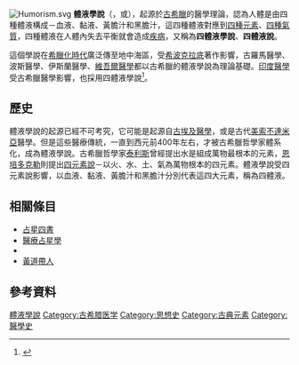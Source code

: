[[File:Humorism.svg|thumb]]
'''體液學說'''（{{lang-en|Humorism}}，{{lang|en|Humoralism}}或{{lang|en|Humorae theory}}），起源於[[古希臘|古希臘]]的醫學理論，認為人體是由四種體液構成－血液、黏液、黃膽汁和黑膽汁，這四種體液對應到[[四元素說|四種元素]]、[[四種氣質|四種氣質]]，四種體液在人體內失去平衡就會造成[[疾病|疾病]]，又稱為'''四體液學說'''、'''四體液說'''。

這個學說在[[希臘化時代|希臘化時代]]廣泛傳至地中海區，受[[希波克拉底|希波克拉底]]著作影響，古羅馬醫學、波斯醫學、伊斯蘭醫學、[[維吾爾醫學|維吾爾醫學]]都以古希臘的體液學說為理論基礎。[[印度醫學|印度醫學]]受古希臘醫學影響，也採用四體液學說<ref>{{Cite web |url=http://www.compare-diet.com/en/cooking-ayurvedic_hippocratic |title=Links beetween Hippocratic and Ayurvedic dietetics |access-date=2014-06-07 |archive-date=2018-09-29 |archive-url=https://web.archive.org/web/20180929223431/http://www.compare-diet.com/en/cooking-ayurvedic_hippocratic |dead-url=no }}</ref>。

==歷史==
體液學說的起源已經不可考究，它可能是起源自[[古埃及醫學|古埃及醫學]]，或是古代[[美索不達米亞|美索不達米亞]]醫學。但是這些醫療傳統，一直到西元前400年左右，才被古希臘哲學家體系化，成為體液學說。古希臘哲學家[[泰利斯|泰利斯]]曾經提出水是組成萬物最根本的元素，[[恩培多克勒|恩培多克勒]]則提出[[四元素說|四元素說]]－以火、水、土、氣為萬物根本的四元素。體液學說受四元素說影響，以血液、黏液、黃膽汁和黑膽汁分別代表這四大元素，稱為四體液。

== 相關條目 ==
* [[占星四書|占星四書]]
* [[醫療占星學|醫療占星學]]
* {{link-en|占星植物學|Astrological botany}}
* [[黃道帶人|黃道帶人]]

== 參考資料 ==
{{reflist|colwidth=30em}}

{{醫學小作品}}
{{傳統医学}}
[[Category:體液學說|]]
[[Category:古希腊医学|Category:古希腊医学]]
[[Category:思想史|Category:思想史]]
[[Category:古典元素|Category:古典元素]]
[[Category:醫學史|Category:醫學史]]